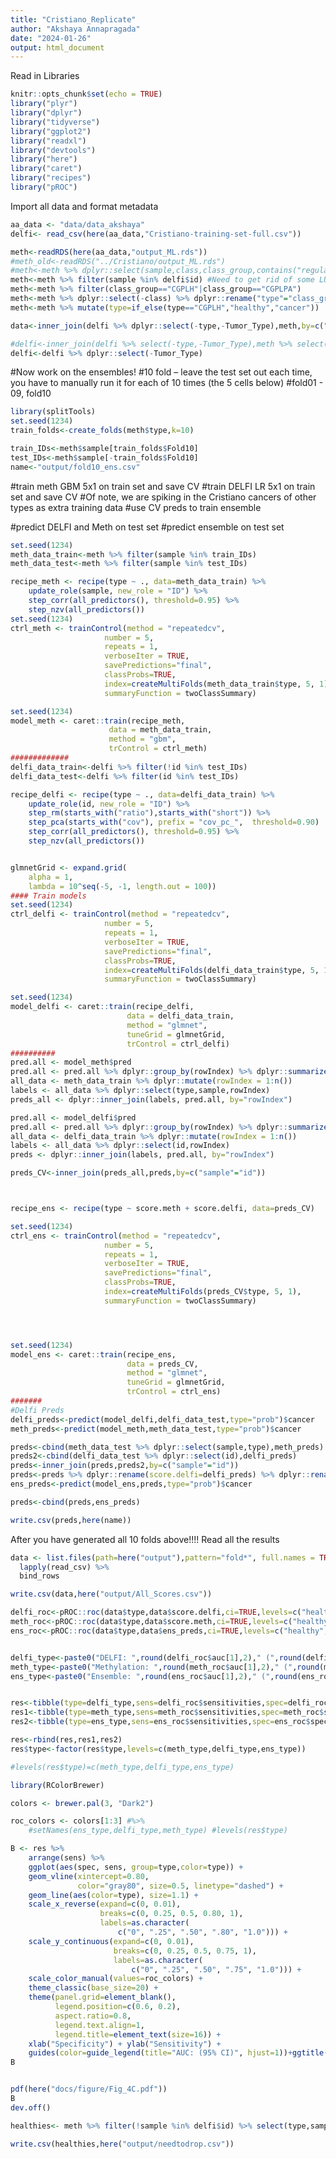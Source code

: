 ```yaml
---
title: "Cristiano_Replicate"
author: "Akshaya Annapragada"
date: "2024-01-26"
output: html_document
---
```


Read in Libraries
```r
knitr::opts_chunk$set(echo = TRUE)
library("plyr")
library("dplyr")
library("tidyverse")
library("ggplot2")
library("readxl")
library("devtools")
library("here")
library("caret")
library("recipes")
library("pROC")
```

Import all data and format metadata
```r
aa_data <- "data/data_akshaya"
delfi<- read_csv(here(aa_data,"Cristiano-training-set-full.csv")) 

meth<-readRDS(here(aa_data,"output_ML.rds"))
#meth_old<-readRDS("../Cristiano/output_ML.rds")
#meth<-meth %>% dplyr::select(sample,class,class_group,contains("regular"))
meth<-meth %>% filter(sample %in% delfi$id) #Need to get rid of some LUCAS and D/C healthies that are in here
meth<-meth %>% filter(class_group=="CGPLH"|class_group=="CGPLPA")
meth<-meth %>% dplyr::select(-class) %>% dplyr::rename("type"="class_group")
meth<-meth %>% mutate(type=if_else(type=="CGPLH","healthy","cancer"))

data<-inner_join(delfi %>% dplyr::select(-type,-Tumor_Type),meth,by=c("id"="sample"))

#delfi<-inner_join(delfi %>% select(-type,-Tumor_Type),meth %>% select(sample,type),by=c("id"="sample"))
delfi<-delfi %>% dplyr::select(-Tumor_Type)

```

#Now work on the ensembles!
#10 fold -- leave the test set out each time, you have to manually run it for each of 10 times (the 5 cells below)
#fold01 - 09, fold10
```r
library(splitTools)
set.seed(1234)
train_folds<-create_folds(meth$type,k=10)

train_IDs<-meth$sample[train_folds$Fold10]
test_IDs<-meth$sample[-train_folds$Fold10]
name<-"output/fold10_ens.csv"
```

#train meth GBM 5x1 on train set and save CV
#train DELFI LR 5x1 on train set and save CV
#Of note, we are spiking in the Cristiano cancers of other types as extra training data
#use CV preds to train ensemble

#predict DELFI and Meth on test set
#predict ensemble on test set

```r
set.seed(1234)
meth_data_train<-meth %>% filter(sample %in% train_IDs)
meth_data_test<-meth %>% filter(sample %in% test_IDs)

recipe_meth <- recipe(type ~ ., data=meth_data_train) %>%
    update_role(sample, new_role = "ID") %>%
    step_corr(all_predictors(), threshold=0.95) %>%
    step_nzv(all_predictors())
set.seed(1234)
ctrl_meth <- trainControl(method = "repeatedcv",
                     number = 5,
                     repeats = 1,
                     verboseIter = TRUE,
                     savePredictions="final",
                     classProbs=TRUE,
                     index=createMultiFolds(meth_data_train$type, 5, 1),
                     summaryFunction = twoClassSummary)

set.seed(1234)
model_meth <- caret::train(recipe_meth,
                      data = meth_data_train,
                      method = "gbm",
                      trControl = ctrl_meth)
#############
delfi_data_train<-delfi %>% filter(!id %in% test_IDs)
delfi_data_test<-delfi %>% filter(id %in% test_IDs)

recipe_delfi <- recipe(type ~ ., data=delfi_data_train) %>%
    update_role(id, new_role = "ID") %>%
    step_rm(starts_with("ratio"),starts_with("short")) %>%
    step_pca(starts_with("cov"), prefix = "cov_pc_",  threshold=0.90)     %>%
    step_corr(all_predictors(), threshold=0.95) %>%
    step_nzv(all_predictors())


glmnetGrid <- expand.grid(
    alpha = 1,
    lambda = 10^seq(-5, -1, length.out = 100))
#### Train models
set.seed(1234)
ctrl_delfi <- trainControl(method = "repeatedcv",
                     number = 5,
                     repeats = 1,
                     verboseIter = TRUE,
                     savePredictions="final",
                     classProbs=TRUE,
                     index=createMultiFolds(delfi_data_train$type, 5, 1),
                     summaryFunction = twoClassSummary)

set.seed(1234)
model_delfi <- caret::train(recipe_delfi,
                          data = delfi_data_train,
                          method = "glmnet",
                          tuneGrid = glmnetGrid,
                          trControl = ctrl_delfi)
##########
pred.all <- model_meth$pred
pred.all <- pred.all %>% dplyr::group_by(rowIndex) %>% dplyr::summarize(score.meth = mean(cancer))
all_data <- meth_data_train %>% dplyr::mutate(rowIndex = 1:n())
labels <- all_data %>% dplyr::select(type,sample,rowIndex)
preds_all <- dplyr::inner_join(labels, pred.all, by="rowIndex")

pred.all <- model_delfi$pred
pred.all <- pred.all %>% dplyr::group_by(rowIndex) %>% dplyr::summarize(score.delfi = mean(cancer))
all_data <- delfi_data_train %>% dplyr::mutate(rowIndex = 1:n())
labels <- all_data %>% dplyr::select(id,rowIndex)
preds <- dplyr::inner_join(labels, pred.all, by="rowIndex")

preds_CV<-inner_join(preds_all,preds,by=c("sample"="id"))



recipe_ens <- recipe(type ~ score.meth + score.delfi, data=preds_CV)

set.seed(1234)
ctrl_ens <- trainControl(method = "repeatedcv",
                     number = 5,
                     repeats = 1,
                     verboseIter = TRUE,
                     savePredictions="final",
                     classProbs=TRUE,
                     index=createMultiFolds(preds_CV$type, 5, 1),
                     summaryFunction = twoClassSummary)




set.seed(1234)
model_ens <- caret::train(recipe_ens,
                          data = preds_CV,
                          method = "glmnet",
                          tuneGrid = glmnetGrid,
                          trControl = ctrl_ens)
#######
#Delfi Preds
delfi_preds<-predict(model_delfi,delfi_data_test,type="prob")$cancer
meth_preds<-predict(model_meth,meth_data_test,type="prob")$cancer

preds<-cbind(meth_data_test %>% dplyr::select(sample,type),meth_preds)
preds2<-cbind(delfi_data_test %>% dplyr::select(id),delfi_preds)
preds<-inner_join(preds,preds2,by=c("sample"="id"))
preds<-preds %>% dplyr::rename(score.delfi=delfi_preds) %>% dplyr::rename(score.meth=meth_preds)
ens_preds<-predict(model_ens,preds,type="prob")$cancer

preds<-cbind(preds,ens_preds)

write.csv(preds,here(name))

```



After you have generated all 10 folds above!!!!
Read all the results
```r
data <- list.files(path=here("output"),pattern="fold*", full.names = TRUE) %>% 
  lapply(read_csv) %>% 
  bind_rows 

write.csv(data,here("output/All_Scores.csv"))

delfi_roc<-pROC::roc(data$type,data$score.delfi,ci=TRUE,levels=c("healthy","cancer"))
meth_roc<-pROC::roc(data$type,data$score.meth,ci=TRUE,levels=c("healthy","cancer"))
ens_roc<-pROC::roc(data$type,data$ens_preds,ci=TRUE,levels=c("healthy","cancer"))


delfi_type<-paste0("DELFI: ",round(delfi_roc$auc[1],2)," (",round(delfi_roc$ci[1],2),"-",round(delfi_roc$ci[3],2),")")
meth_type<-paste0("Methylation: ",round(meth_roc$auc[1],2)," (",round(meth_roc$ci[1],2),"-",round(meth_roc$ci[3],2),")")
ens_type<-paste0("Ensemble: ",round(ens_roc$auc[1],2)," (",round(ens_roc$ci[1],2),"-",round(ens_roc$ci[3],2),")")


res<-tibble(type=delfi_type,sens=delfi_roc$sensitivities,spec=delfi_roc$specificities)
res1<-tibble(type=meth_type,sens=meth_roc$sensitivities,spec=meth_roc$specificities)
res2<-tibble(type=ens_type,sens=ens_roc$sensitivities,spec=ens_roc$specificities)

res<-rbind(res,res1,res2)
res$type<-factor(res$type,levels=c(meth_type,delfi_type,ens_type))

#levels(res$type)=c(meth_type,delfi_type,ens_type)
```

```r
library(RColorBrewer)

colors <- brewer.pal(3, "Dark2")

roc_colors <- colors[1:3] #%>%
    #setNames(ens_type,delfi_type,meth_type) #levels(res$type)

B <- res %>%
    arrange(sens) %>%
    ggplot(aes(spec, sens, group=type,color=type)) +
    geom_vline(xintercept=0.80,
               color="gray80", size=0.5, linetype="dashed") +
    geom_line(aes(color=type), size=1.1) +
    scale_x_reverse(expand=c(0, 0.01),
                    breaks=c(0, 0.25, 0.5, 0.80, 1),
                    labels=as.character(
                        c("0", ".25", ".50", ".80", "1.0"))) +
    scale_y_continuous(expand=c(0, 0.01),
                       breaks=c(0, 0.25, 0.5, 0.75, 1),
                       labels=as.character(
                           c("0", ".25", ".50", ".75", "1.0"))) +
    scale_color_manual(values=roc_colors) +
    theme_classic(base_size=20) +
    theme(panel.grid=element_blank(),
          legend.position=c(0.6, 0.2),
          aspect.ratio=0.8,
          legend.text.align=1,
          legend.title=element_text(size=16)) +
    xlab("Specificity") + ylab("Sensitivity") +
    guides(color=guide_legend(title="AUC: (95% CI)", hjust=1))+ggtitle("Cristiano Data")
B


pdf(here("docs/figure/Fig_4C.pdf"))
B
dev.off()
```

```r
healthies<- meth %>% filter(!sample %in% delfi$id) %>% select(type,sample)

write.csv(healthies,here("output/needtodrop.csv"))
```






